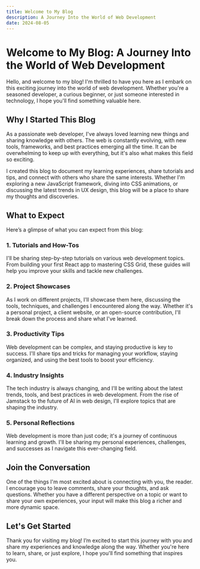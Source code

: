 ```yaml
---
title: Welcome to My Blog
description: A Journey Into the World of Web Development
date: 2024-08-05
---
```


# Welcome to My Blog: A Journey Into the World of Web Development

Hello, and welcome to my blog! I'm thrilled to have you here as I embark on this exciting journey into the world of web development. Whether you're a seasoned developer, a curious beginner, or just someone interested in technology, I hope you'll find something valuable here.

## Why I Started This Blog

As a passionate web developer, I've always loved learning new things and sharing knowledge with others. The web is constantly evolving, with new tools, frameworks, and best practices emerging all the time. It can be overwhelming to keep up with everything, but it's also what makes this field so exciting.

I created this blog to document my learning experiences, share tutorials and tips, and connect with others who share the same interests. Whether I'm exploring a new JavaScript framework, diving into CSS animations, or discussing the latest trends in UX design, this blog will be a place to share my thoughts and discoveries.

## What to Expect

Here’s a glimpse of what you can expect from this blog:

### 1. **Tutorials and How-Tos**

I'll be sharing step-by-step tutorials on various web development topics. From building your first React app to mastering CSS Grid, these guides will help you improve your skills and tackle new challenges.

### 2. **Project Showcases**

As I work on different projects, I'll showcase them here, discussing the tools, techniques, and challenges I encountered along the way. Whether it's a personal project, a client website, or an open-source contribution, I'll break down the process and share what I've learned.

### 3. **Productivity Tips**

Web development can be complex, and staying productive is key to success. I'll share tips and tricks for managing your workflow, staying organized, and using the best tools to boost your efficiency.

### 4. **Industry Insights**

The tech industry is always changing, and I'll be writing about the latest trends, tools, and best practices in web development. From the rise of Jamstack to the future of AI in web design, I'll explore topics that are shaping the industry.

### 5. **Personal Reflections**

Web development is more than just code; it's a journey of continuous learning and growth. I'll be sharing my personal experiences, challenges, and successes as I navigate this ever-changing field.

## Join the Conversation

One of the things I'm most excited about is connecting with you, the reader. I encourage you to leave comments, share your thoughts, and ask questions. Whether you have a different perspective on a topic or want to share your own experiences, your input will make this blog a richer and more dynamic space.

## Let's Get Started

Thank you for visiting my blog! I’m excited to start this journey with you and share my experiences and knowledge along the way. Whether you're here to learn, share, or just explore, I hope you'll find something that inspires you.
